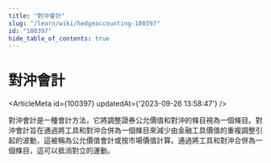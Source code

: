 ```yaml
---
title: "對沖會計"
slug: "/learn/wiki/hedgeaccounting-100397"
id: "100397"
hide_table_of_contents: true
---
```



# 對沖會計

<ArticleMeta id={100397} updatedAt={'2023-09-26 13:58:47'} />
<div className='border-solid border-b border-t-0 my-4 border-[var(--ifm-color-gray-300)]' />

對沖會計是一種會計方法，它將調整證券公允價值和對沖的條目視為一個條目。對沖會計旨在通過將工具和對沖合併為一個條目來減少由金融工具價值的重複調整引起的波動，這被稱為公允價值會計或按市場價值計算。通過將工具和對沖合併為一個條目，這可以抵消對立的運動。
